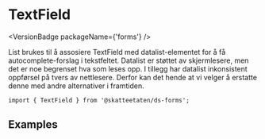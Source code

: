 
<Meta of={TextFieldStories} />

# TextField

<VersionBadge packageName={'forms'} />

<DocIntro
  name="TextField"
  url="https://www.skatteetaten.no/stilogtone/designsystemet/komponenter/textfield/"
/>

List brukes til å assosiere TextField med datalist-elementet for å få autocomplete-forslag i tekstfeltet. Datalist er støttet av skjermlesere, men det er noe begrenset hva som leses opp. I tillegg har datalist inkonsistent oppførsel på tvers av nettlesere. Derfor kan det hende at vi velger å erstatte denne med andre alternativer i framtiden.

<Primary />

```tsx
import { TextField } from '@skatteetaten/ds-forms';
```

<Controls />

## Examples

<Canvas of={TextFieldStories.Examples} />
